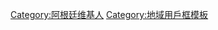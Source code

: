 {{Userbox
  |border-c = #000000
  |border-s = 1
  |id-c     = #FFFFFF
  |id-s     = 12
  |id-fc    = #000000
  |info-c   = #75AADB
  |info-s   = 9
  |info-fc  = #FFFFFF
  |id       = [[File:Flag of Argentina.svg|60px|center]]
  |info     = 這個用戶居住于[[阿根廷]]
}}<includeonly>
[[Category:阿根廷维基人]]
</includeonly><noinclude>
[[Category:地域用戶框模板]]
</noinclude>